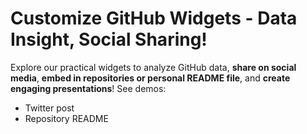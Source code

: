 # Customize GitHub Widgets - Data Insight, Social Sharing!

Explore our practical widgets to analyze GitHub data, **share on social media**, **embed in repositories or personal README file**,
and **create engaging presentations**! See demos:

<div className='not-prose'>
  <ul className='flex items-center gap-4'>
    <li className='flex items-center gap-2'>
      <span className='w-3 h-3 rounded-full bg-white' />
      <span>Twitter post</span>
    </li>
    <li className='flex items-center gap-2'>
      <span className='w-3 h-3 rounded-full bg-white' />
      <span>Repository README</span>
    </li>
  </ul>
</div>
